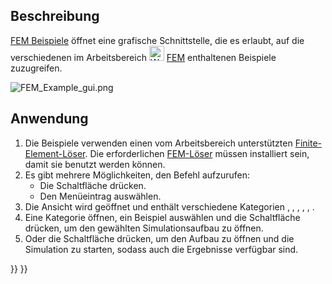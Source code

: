 <languages/>

{{Docnav/de
|[[FEM_ClippingPlaneRemoveAll/de|AlleSchnittebenenEntfernen]]
|[[FEM_MeshClear/de|NetzLöschen]]
|[[FEM_Workbench|FEM]]
|IconL=FEM_ClippingPlaneRemoveAll.svg
|IconR=FEM_MeshClear.svg
|IconC=Workbench_FEM.svg
}}

{{GuiCommand/de
|Name=FEM Examples
|Name/de=FEM Beispiele
|MenuLocation=Dienstprogramme → Freie FEM-Beispiele
|Workbenches=[[FEM_Workbench/de|FEM]]
|Version=0.19
|SeeAlso=[[FEM_tutorial/de|FEM Tutorium]]
}}

<span id="Description"></span>
==Beschreibung== 

[[FEM_Examples/de|FEM Beispiele]] öffnet eine grafische Schnittstelle, die es erlaubt, auf die verschiedenen im Arbeitsbereich [[Image:Workbench_FEM.svg|24px]] [[FEM_Workbench/de|FEM]] enthaltenen Beispiele zuzugreifen.

[[File:FEM_Example_gui.png]]
{{Caption|Der Auswahldialog FEM examples}}

<span id="Usage"></span>
==Anwendung== 

# Die Beispiele verwenden einen vom Arbeitsbereich unterstützten [[FEM_Solver/de|Finite-Element-Löser]]. Die erforderlichen [[FEM_Solver/de|FEM-Löser]] müssen installiert sein, damit sie benutzt werden können.
# Es gibt mehrere Möglichkeiten, den Befehl aufzurufen:
#* Die Schaltfläche {{Button|[[Image:FEM_Examples.svg|16px]] [[FEM_Examples/de|FEM-Beispiele öffnen]]}} drücken.
#* Den Menüeintrag {{MenuCommand|Dienstprogramme → [[Image:FEM_Examples.svg|16px]] FEM-Beispiele öffnen}} auswählen.
# Die Ansicht {{MenuCommand|FEM Examples}} wird geöffnet und enthält verschiedene Kategorien {{MenuCommand|All}}, {{MenuCommand|Constraints}}, {{MenuCommand|Equations}}, {{MenuCommand|Materials}}, {{MenuCommand|Meshes}}, {{MenuCommand|Solvers}}.
# Eine Kategorie öffnen, ein Beispiel auswählen und die Schaltfläche {{Button|Setup}} drücken, um den gewählten Simulationsaufbau zu öffnen.
# Oder die Schaltfläche {{Button|Run}} drücken, um den Aufbau zu öffnen und die Simulation zu starten, sodass auch die Ergebnisse verfügbar sind.


{{Docnav/de
|[[FEM_ClippingPlaneRemoveAll/de|AlleSchnittebenenEntfernen]]
|[[FEM_MeshClear/de|NetzLöschen]]
|[[FEM_Workbench|FEM]]
|IconL=FEM_ClippingPlaneRemoveAll.svg
|IconR=FEM_MeshClear.svg
|IconC=Workbench_FEM.svg
}}

{{FEM Tools navi{{#translation:}}}}
{{Userdocnavi{{#translation:}}}}
{{clear}}